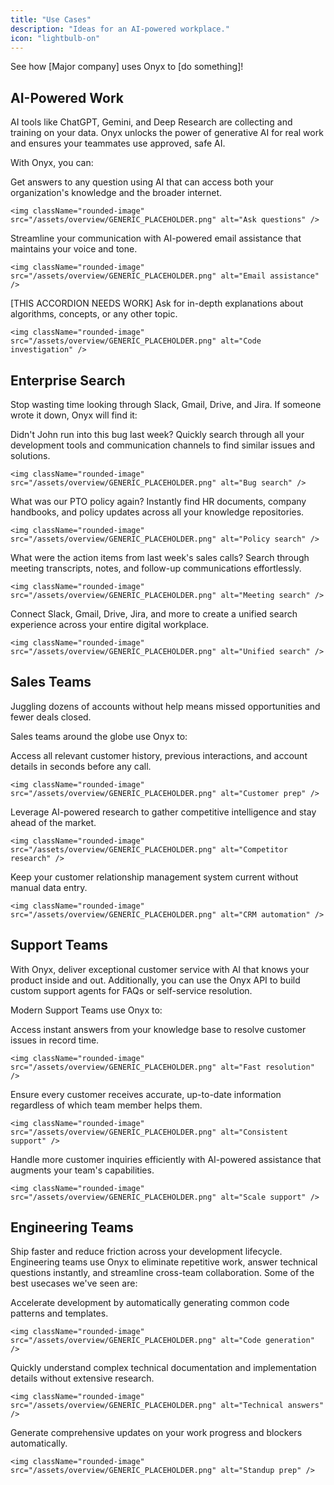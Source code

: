 ```yaml
---
title: "Use Cases"
description: "Ideas for an AI-powered workplace."
icon: "lightbulb-on"
---
```


<Note>See how [Major company] uses Onyx to [do something]!</Note>

## AI-Powered Work
AI tools like ChatGPT, Gemini, and Deep Research are collecting and training on your data. Onyx unlocks the power of generative AI for real work and ensures your teammates use approved, safe AI.

With Onyx, you can:

<AccordionGroup>
  <Accordion title="Ask questions about the world">
    Get answers to any question using AI that can access both your organization's knowledge and the broader internet.
    
    <img className="rounded-image" src="/assets/overview/GENERIC_PLACEHOLDER.png" alt="Ask questions" />
  </Accordion>

  <Accordion title="Draft, revise, or completely re-write your emails">
    Streamline your communication with AI-powered email assistance that maintains your voice and tone.
    
    <img className="rounded-image" src="/assets/overview/GENERIC_PLACEHOLDER.png" alt="Email assistance" />
  </Accordion>

  <Accordion title="Learn new concepts">
   [THIS ACCORDION NEEDS WORK] Ask for in-depth explanations about algorithms, concepts, or any other topic.
    
    <img className="rounded-image" src="/assets/overview/GENERIC_PLACEHOLDER.png" alt="Code investigation" />
  </Accordion>
</AccordionGroup>


## Enterprise Search
Stop wasting time looking through Slack, Gmail, Drive, and Jira. If someone wrote it down, Onyx will find it:

<AccordionGroup>
  <Accordion title="Find past bug reports and technical issues">
    Didn't John run into this bug last week? Quickly search through all your development tools and communication channels to find similar issues and solutions.
    
    <img className="rounded-image" src="/assets/overview/GENERIC_PLACEHOLDER.png" alt="Bug search" />
  </Accordion>

  <Accordion title="Access company policies and procedures">
    What was our PTO policy again? Instantly find HR documents, company handbooks, and policy updates across all your knowledge repositories.
    
    <img className="rounded-image" src="/assets/overview/GENERIC_PLACEHOLDER.png" alt="Policy search" />
  </Accordion>

  <Accordion title="Retrieve meeting notes and action items">
    What were the action items from last week's sales calls? Search through meeting transcripts, notes, and follow-up communications effortlessly.
    
    <img className="rounded-image" src="/assets/overview/GENERIC_PLACEHOLDER.png" alt="Meeting search" />
  </Accordion>

  <Accordion title="Search across all your tools">
    Connect Slack, Gmail, Drive, Jira, and more to create a unified search experience across your entire digital workplace.
    
    <img className="rounded-image" src="/assets/overview/GENERIC_PLACEHOLDER.png" alt="Unified search" />
  </Accordion>
</AccordionGroup>


## Sales Teams
Juggling dozens of accounts without help means missed opportunities and fewer deals closed. 

Sales teams around the globe use Onyx to:

<AccordionGroup>
  <Accordion title="Instantly get up to speed before a customer call">
    Access all relevant customer history, previous interactions, and account details in seconds before any call.
    
    <img className="rounded-image" src="/assets/overview/GENERIC_PLACEHOLDER.png" alt="Customer prep" />
  </Accordion>

  <Accordion title="Investigate their competitors with Deep Research">
    Leverage AI-powered research to gather competitive intelligence and stay ahead of the market.
    
    <img className="rounded-image" src="/assets/overview/GENERIC_PLACEHOLDER.png" alt="Competitor research" />
  </Accordion>

  <Accordion title="Automatically update their CRM">
    Keep your customer relationship management system current without manual data entry.
    
    <img className="rounded-image" src="/assets/overview/GENERIC_PLACEHOLDER.png" alt="CRM automation" />
  </Accordion>
</AccordionGroup>

## Support Teams
With Onyx, deliver exceptional customer service with AI that knows your product inside and out.
Additionally, you can use the Onyx API to build custom support agents for FAQs or self-service resolution.

Modern Support Teams use Onyx to:

<AccordionGroup>
  <Accordion title="Resolve tickets faster">
    Access instant answers from your knowledge base to resolve customer issues in record time.
    
    <img className="rounded-image" src="/assets/overview/GENERIC_PLACEHOLDER.png" alt="Fast resolution" />
  </Accordion>

  <Accordion title="Provide consistent answers">
    Ensure every customer receives accurate, up-to-date information regardless of which team member helps them.
    
    <img className="rounded-image" src="/assets/overview/GENERIC_PLACEHOLDER.png" alt="Consistent support" />
  </Accordion>

  <Accordion title="Scale their support without growing headcount">
    Handle more customer inquiries efficiently with AI-powered assistance that augments your team's capabilities.
    
    <img className="rounded-image" src="/assets/overview/GENERIC_PLACEHOLDER.png" alt="Scale support" />
  </Accordion>
</AccordionGroup>

## Engineering Teams
Ship faster and reduce friction across your development lifecycle. Engineering teams use Onyx to eliminate repetitive work, answer technical questions instantly, and streamline cross-team collaboration.
Some of the best usecases we've seen are:

<AccordionGroup>
  <Accordion title="Generate boilerplate code and reduce repetitive tasks">
    Accelerate development by automatically generating common code patterns and templates.
    
    <img className="rounded-image" src="/assets/overview/GENERIC_PLACEHOLDER.png" alt="Code generation" />
  </Accordion>

  <Accordion title="Get instant answers about APIs, libraries, and technical specs">
    Quickly understand complex technical documentation and implementation details without extensive research.
    
    <img className="rounded-image" src="/assets/overview/GENERIC_PLACEHOLDER.png" alt="Technical answers" />
  </Accordion>

  <Accordion title="Prep for standups with automated progress summaries">
    Generate comprehensive updates on your work progress and blockers automatically.
    
    <img className="rounded-image" src="/assets/overview/GENERIC_PLACEHOLDER.png" alt="Standup prep" />
  </Accordion>
</AccordionGroup>
